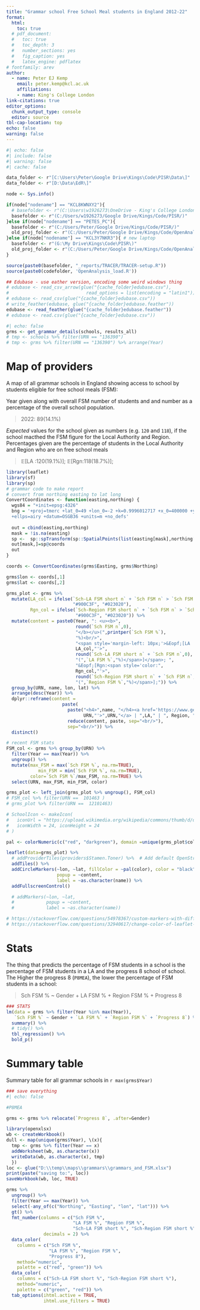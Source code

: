 ---
title: "Grammar school Free School Meal students in England 2012-22"
format:
  html:
    toc: true
  # pdf_document:
  #   toc: true
  #   toc_depth: 3
  #   number_sections: yes    
  #   fig_caption: yes
  #   latex_engine: pdflatex
# fontfamily: arev
author:
  - name: Peter EJ Kemp
    email: peter.kemp@kcl.ac.uk
    affiliations:
    - name: King's College London
link-citations: true
editor_options: 
  chunk_output_type: console
  editor: source
tbl-cap-location: top
echo: false
warning: false
---

```{r TRACER_setup}
#| echo: false
#| include: false
#| warning: false
#| cache: false

data_folder <- r"[C:\Users\Peter\Google Drive\Kings\Code\PISR\Data\]"
data_folder <- r"[D:\Data\EdR\]"

node <- Sys.info()

if(node["nodename"] == "KCL8KWNXY2"){
  # basefolder <- r"(C:\Users\w1926273\OneDrive - King's College London\Code\SCARI\)"
  basefolder <- r"(C:/Users/w1926273/Google Drive/Kings/Code/PISR/)"
}else if(node["nodename"] == "PETES_PC"){
  basefolder <- r"(C:/Users/Peter/Google Drive/Kings/Code/PISR/)"
  old_proj_folder <- r"(C:/Users/Peter/Google Drive/Kings/Code/OpenAnalysis/)"
}else if(node["nodename"] == "KCL3Y7NKR3"){ # new laptop
  basefolder <- r"(G:\My Drive\Kings\Code\PISR\)"
  old_proj_folder <- r"(C:/Users/Peter/Google Drive/Kings/Code/OpenAnalysis/)"
}

source(paste0(basefolder, "_reports/TRACER/TRACER-setup.R"))
source(paste0(codefolder, 'OpenAnalysis_load.R'))

## Edubase - use eather version, encoding some weird windows thing
# edubase <- read_csv_arrow(glue("{cache_folder}edubase.csv"),
#                             read_options = list(encoding = "latin1"))
# edubase <- read_csv(glue("{cache_folder}edubase.csv"))
# write_feather(edubase, glue("{cache_folder}edubase.feather"))
edubase <- read_feather(glue("{cache_folder}edubase.feather"))
# edubase <- read.csv(glue("{cache_folder}edubase.csv"))

```

```{r TRACER_load_all_subs}
#| echo: false
grms <- get_grammar_details(schools, results_all)
# tmp <- schools %>% filter(URN == "136390")
# tmp <- grms %>% filter(URN == "136390") %>% arrange(Year)

```


# Map of providers

A map of all grammar schools in England showing access to school by students eligible for free school meals (FSM):

Year given along with overall FSM number of students and and number as a percentage of the overall school population.

> 2022: 89(14.1%)

_Expected_ values for the school given as numbers (e.g. `120` and `118`), if the school macthed the FSM figure for the Local Authority and Region. Percentages given are the percentage of students in the Local Authority and Region who are on free school meals

>   𝔼[LA :120(19.1%)]; 𝔼[Rgn:118(18.7%)];

```{r leaflet}
library(leaflet)
library(sf)
library(sp)
# grammar code to make report
# convert from northing easting to lat long
ConvertCoordinates <- function(easting,northing) {
  wgs84 = "+init=epsg:4326"
  bng = '+proj=tmerc +lat_0=49 +lon_0=-2 +k=0.9996012717 +x_0=400000 +y_0=-100000 
  +ellps=airy +datum=OSGB36 +units=m +no_defs'
  
  out = cbind(easting,northing)
  mask = !is.na(easting)
  sp <-  sp::spTransform(sp::SpatialPoints(list(easting[mask],northing[mask]),proj4string=sp::CRS(bng)),sp::CRS(wgs84))
  out[mask,]=sp@coords
  out
}

coords <- ConvertCoordinates(grms$Easting, grms$Northing)

grms$lon <- coords[,1]
grms$lat <- coords[,2]

grms_plot <- grms %>%
  mutate(LA_col = ifelse(`Sch-LA FSM short n` + `Sch FSM n` > `Sch FSM n`, 
                         "#900C3F", "#023020"),
         Rgn_col = ifelse(`Sch-Region FSM short n` + `Sch FSM n` > `Sch FSM n`,
                          "#900C3F", "#023020")) %>%
  mutate(content = paste0(Year, ": <u><b>", 
                          round(`Sch FSM n`,0), 
                          "</b></u>(",printper(`Sch FSM %`),
                          "%)<br/>",
                          "<span style='margin-left: 10px;'>&Eopf;[LA :<span style='color:",
                          LA_col,"'>", 
                          round(`Sch-LA FSM short n` + `Sch FSM n`,0), 
                          "(",`LA FSM %`,"%)</span>]</span>; ",
                          "&Eopf;[Rgn:<span style='color:",
                          Rgn_col,"'>", 
                          round(`Sch-Region FSM short n` + `Sch FSM n`,0), 
                          "(",`Region FSM %`,"%)</span>];")) %>%
  group_by(URN, name, lon, lat) %>%
  arrange(desc(Year)) %>%
  dplyr::reframe(content = 
                     paste(
                       paste("<h4>",name, "</h4><a href='https://www.get-information-schools.service.gov.uk/Establishments/Establishment/Details/",
                             URN,"'>",URN,"</a> | ",LA," | ", Region, "<br/>", sep=""),
                       reduce(content, paste, sep="<br/>"), 
                       sep="<br/>")) %>%
  distinct()

# recent FSM stats
FSM_col <- grms %>% group_by(URN) %>%
  filter(Year == max(Year)) %>% 
  ungroup() %>%
  mutate(max_FSM = max(`Sch FSM %`, na.rm=TRUE),
            min_FSM = min(`Sch FSM %`, na.rm=TRUE),
         color=`Sch FSM %`/max_FSM, na.rm=TRUE) %>%
  select(URN, max_FSM, min_FSM, color)

grms_plot <- left_join(grms_plot %>% ungroup(), FSM_col)
# FSM_col %>% filter(URN ==  101463 )
# grms_plot %>% filter(URN ==  12101463)

# SchoolIcon <- makeIcon(
#   iconUrl = "https://upload.wikimedia.org/wikipedia/commons/thumb/d/d7/Gnome-home.svg/60px-Gnome-home.svg.png",
#   iconWidth = 24, iconHeight = 24
# )

pal <- colorNumeric(c("red", "darkgreen"), domain =unique(grms_plot$color))

leaflet(data=grms_plot) %>%
  # addProviderTiles(providers$Stamen.Toner) %>%  # Add default OpenStreetMap map tiles
  addTiles() %>%
  addCircleMarkers(~lon, ~lat, fillColor = ~pal(color), color = "black", weight =1, opacity = 1, radius = 10, fillOpacity = 1,
                   popup = ~content, 
                   label = ~as.character(name)) %>%
  addFullscreenControl()

  # addMarkers(~lon, ~lat, 
  #            popup = ~content, 
  #            label = ~as.character(name))

# https://stackoverflow.com/questions/54978367/custom-markers-with-different-shapes-and-colors-in-leaflet-r
# https://stackoverflow.com/questions/32940617/change-color-of-leaflet-marker
```

# Stats

The thing that predicts the percentage of FSM students in a school is the percentage of FSM students in a LA and the progress 8 school of school. The Higher the progress 8 (`P8MEA`), the lower the percentage of FSM students in a school:

> Sch FSM % ~ Gender + LA FSM % + Region FSM % + Progress 8

```{r stats}
### STATS
lm(data = grms %>% filter(Year %in% max(Year)), 
   `Sch FSM %` ~ Gender + `LA FSM %` + `Region FSM %` + `Progress 8`) %>% 
  summary() %>%
  # tidy() %>%
  tbl_regression() %>%
  bold_p()

```

# Summary table

Summary table for all grammar schools in `r max(grms$Year)`

```{r save_summary_table}
### save everything
#| echo: false

#P8MEA

grms <- grms %>% relocate(`Progress 8`, .after=Gender)

library(openxlsx)
wb <- createWorkbook()
dull <- map(unique(grms$Year), \(x){
  tmp <- grms %>% filter(Year == x)
  addWorksheet(wb, as.character(x))
  writeData(wb, as.character(x), tmp)
  })
loc <- glue("D:\\temp\\maps\\grammars\\grammars_and_FSM.xlsx")  
print(paste("saving to:", loc))
saveWorkbook(wb, loc, TRUE)

grms %>% 
  ungroup() %>% 
  filter(Year == max(Year)) %>%
  select(-any_of(c("Northing", "Easting", "lon", "lat"))) %>%
  gt() %>%
  fmt_number(columns = c("Sch FSM %", 
                         "LA FSM %", "Region FSM %", 
                         "Sch-LA FSM short %", "Sch-Region FSM short %"),
              decimals = 2) %>%
  data_color(
    columns = c("Sch FSM %", 
                "LA FSM %", "Region FSM %",
                "Progress 8"),
    method="numeric",
    palette = c("red", "green")) %>%
  data_color(
    columns = c("Sch-LA FSM short %", "Sch-Region FSM short %"),
    method="numeric",
    palette = c("green", "red")) %>%
  tab_options(ihtml.active = TRUE,
              ihtml.use_filters = TRUE)


```
